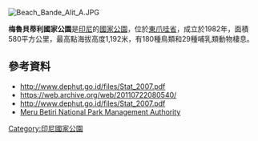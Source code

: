 {{No footnotes|time=2021-04-09T03:16:42+00:00}}
[[Image:Beach_Bande_Alit_A.JPG|right]]
{{coord|8|32|S|113|47|E|format=dms|display=title}}

'''梅魯貝蒂利國家公園'''是[[印尼|印尼]]的[[國家公園|國家公園]]，位於[[東爪哇省|東爪哇省]]，成立於1982年，面積580平方公里，最高點海拔高度1,192米，有180種鳥類和29種哺乳類動物棲息。

==參考資料==
* http://www.dephut.go.id/files/Stat_2007.pdf {{Wayback|url=http://www.dephut.go.id/files/Stat_2007.pdf |date=20130405073526 }}
* https://web.archive.org/web/20110722080540/
* http://www.dephut.go.id/files/Stat_2007.pdf {{Wayback|url=http://www.dephut.go.id/files/Stat_2007.pdf |date=20130405073526 }}
*[https://web.archive.org/web/20091204154032/http://www.merubetiri.com/content/view/1/8/lang,english Meru Betiri National Park Management Authority]

{{Indonesia-geo-stub}}
[[Category:印尼國家公園|Category:印尼國家公園]]